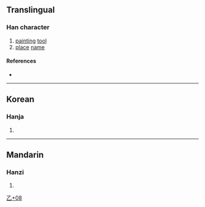 {{character info/new}}
==Translingual==

===Han character===
{{Han char|rn=5|rad=乙|as=08|sn=9|four=22717|canj=HLN,XHLN|ids=⿱所乙}}

# [[painting]] [[tool]]
# [[place]] [[name]]

====References====
* {{Han ref|kx=0084.241|dj=0171.320|hdz=10056.041|uh=4E7A|ud=20090}}

----

==Korean==

===Hanja===
{{ko-hanja|hangeul=솔|rv=sol|mr=sol|y=sol}}

# {{defn|lang=ko|sort=乙08}}

----

==Mandarin==

===Hanzi===
{{cmn-hanzi|pin=[[suǒ]] ([[suo3]])|wg=so<sup>3</sup>}}

# {{defn|lang=cmn|sort=乙08}}

[[Category:Korean-only CJKV Characters|乙+08]]